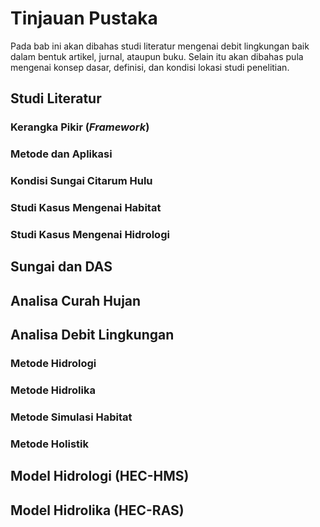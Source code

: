 # Tinjauan Pustaka {#sec-tinjauan-pustaka}

Pada bab ini akan dibahas studi literatur mengenai debit lingkungan baik dalam bentuk artikel, jurnal, ataupun buku. Selain itu akan dibahas pula mengenai konsep dasar, definisi, dan kondisi lokasi studi penelitian.

## Studi Literatur {#sec-studi-literatur}

### Kerangka Pikir (*Framework*) 

### Metode dan Aplikasi

### Kondisi Sungai Citarum Hulu

### Studi Kasus Mengenai Habitat

### Studi Kasus Mengenai Hidrologi

## Sungai dan DAS

## Analisa Curah Hujan

## Analisa Debit Lingkungan

### Metode Hidrologi

### Metode Hidrolika

### Metode Simulasi Habitat

### Metode Holistik

## Model Hidrologi (HEC-HMS)

## Model Hidrolika (HEC-RAS)
